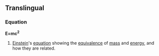 ==Translingual==
===Equation===
{{wikipedia}}
'''E=mc<sup>2</sup>'''

#[[w:Albert Einstein|Einstein]]'s [[equation]] showing the [[equivalence]] of [[mass]] and [[energy]], and how they are related.